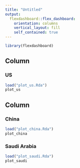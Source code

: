 ```yaml
---
title: "Untitled"
output: 
  flexdashboard::flex_dashboard:
    orientation: columns
    vertical_layout: fill
    self_contained: true
---
```


```r
library(flexdashboard)
```

Column {data-width=600}
-----------------------------------------------------------------------

### US

```r
load("plot_us.Rda")
plot_us
```

Column {data-width=400}
-----------------------------------------------------------------------

### China

```r
load("plot_china.Rda")
plot_china
```

### Saudi Arabia

```r
load("plot_saudi.Rda")
plot_saudi
```


